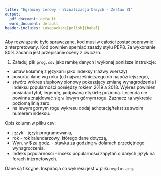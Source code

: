 ```yaml
---
title: "Egzaminy zerowy - Wizualizacja Danych - Zestaw Z1"
output:
  pdf_document: default
  word_document: default
header-includes: \usepackage[polish]{babel}
---
```


Aby rozwiązanie było sprawdzane, kod musi w całości zostać poprawnie zinterpretowany. Kod powinien spełniać zasady stylu PEP8. Za wykonanie 80% zadania jest przepisanie oceny z ćwiczeń.

1. Załaduj plik `prog.csv` jako ramkę danych i wykonaj poniższe instrukcje:

* ustaw kolumnę z językami jako indeksy (nazwy wierszy)
* posortuj dane wg roku (od najwcześniejszego do najpóźniejszego),
* stwórz wykres słupkowy pionowy pokazujący zmianę wynagrodzenia i indeksu popularności pomiędzy rokiem 2019 a 2018. Wykres powinien posiadać tytuł, legendę, podpisaną etykietę poziomą. Legenda nie powinna znajdować się w lewym górnym rogu. Zaznacz na wykresie poziomą linią zero.
* na lewym górnym rogu wykresu dodaj adnotację/tekst ze swoim numerem indeksu.

Opis kolumn w pliku csv:

* język - język programowania,
* rok - rok kalendarzowy, którego dane dotyczą,
* Wyn. w $ za godz. - stawka za godzinę w dolarach przeciętnego wynagrodzenia.
* Indeks popularnosci - indeks popularności zapytań o danych język na forach internetowych.

Dane są fikcyjne. Inspiracja do wykresu jest w pliku `myplot.png`.

